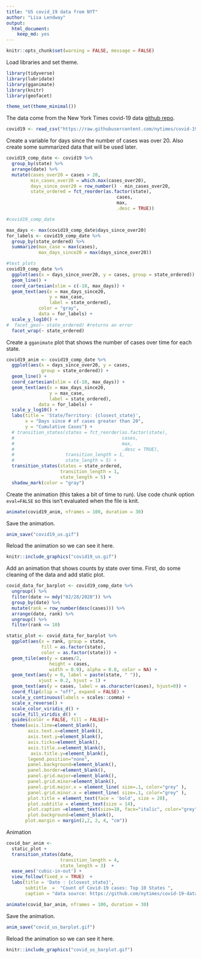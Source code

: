 ```yaml
---
title: "US covid_19 data from NYT"
author: "Lisa Lendway"
output: 
  html_document:
    keep_md: yes
---
```


```r
knitr::opts_chunk$set(warning = FALSE, message = FALSE)
```

Load libraries and set theme.
```r
library(tidyverse)
library(lubridate)
library(gganimate)
library(knitr)
library(geofacet)

theme_set(theme_minimal())
```

The data come from the New York Times covid-19 data [github repo](https://github.com/nytimes/covid-19-data).

```r
covid19 <- read_csv("https://raw.githubusercontent.com/nytimes/covid-19-data/master/us-states.csv")
```

Create a variable for days since the number of cases was over 20. Also create some summarized data that will be used later.
```r
covid19_comp_date <- covid19 %>% 
  group_by(state) %>% 
  arrange(date) %>% 
  mutate(cases_over20 = cases > 20,
         min_cases_over20 = which.max(cases_over20),
         days_since_over20 = row_number() - min_cases_over20,
         state_ordered = fct_reorder(as.factor(state), 
                                         cases, 
                                         max, 
                                         .desc = TRUE))

#covid19_comp_date

max_days <- max(covid19_comp_date$days_since_over20)
for_labels <- covid19_comp_date %>% 
  group_by(state_ordered) %>% 
  summarize(max_case = max(cases),
            max_days_since20 = max(days_since_over20))

```

```r
#test plots
covid19_comp_date %>% 
  ggplot(aes(x = days_since_over20, y = cases, group = state_ordered)) +
  geom_line() + 
  coord_cartesian(xlim = c(-10, max_days)) +
  geom_text(aes(x = max_days_since20, 
                y = max_case, 
                label = state_ordered),
            color = "gray",
            data = for_labels) +
  scale_y_log10() +
#  facet_geo(~ state_ordered) #returns an error
  facet_wrap(~ state_ordered)
```


Create a `gganimate` plot that shows the number of cases over time for each state. 

```r
covid19_anim <- covid19_comp_date %>% 
  ggplot(aes(x = days_since_over20, y = cases, 
             group = state_ordered)) +
  geom_line() + 
  coord_cartesian(xlim = c(-10, max_days)) +
  geom_text(aes(x = max_days_since20, 
                y = max_case, 
                label = state_ordered),
            data = for_labels) +
  scale_y_log10() +
  labs(title = 'State/Territory: {closest_state}', 
       x = "Days since # of cases greater than 20", 
       y = "Cumulative Cases") +
  # transition_states(states = fct_reorder(as.factor(state), 
  #                                        cases, 
  #                                        max, 
  #                                        .desc = TRUE), 
  #                   transition_length = 1,
  #                   state_length = 5) +
  transition_states(states = state_ordered, 
                    transition_length = 1,
                    state_length = 5) +
  shadow_mark(color = "gray")
```

Create the animation (this takes a bit of time to run). Use code chunk option `eval=FALSE` so this isn't evaluated when the file is knit. 

```r
animate(covid19_anim, nframes = 100, duration = 30)
```

Save the animation.
```r
anim_save("covid19_us.gif")
```

Reload the animation so we can see it here. 
```r
knitr::include_graphics("covid19_us.gif")
```

Add an animation that shows counts by state over time. First, do some cleaning of the data and add static plot.

```r
covid_data_for_barplot <- covid19_comp_date %>% 
  ungroup() %>% 
  filter(date >= mdy("02/28/2020")) %>% 
  group_by(date) %>% 
  mutate(rank = row_number(desc(cases))) %>% 
  arrange(date, rank) %>% 
  ungroup() %>% 
  filter(rank <= 10)

static_plot <- covid_data_for_barplot %>% 
  ggplot(aes(x = rank, group = state, 
             fill = as.factor(state), 
             color = as.factor(state))) +
  geom_tile(aes(y = cases/2,
                height = cases,
                width = 0.9), alpha = 0.8, color = NA) +
  geom_text(aes(y = 0, label = paste(state, " ")), 
            vjust = 0.2, hjust = 1) +
  geom_text(aes(y = cases, label = as.character(cases), hjust=0)) +
  coord_flip(clip = "off", expand = FALSE) +
  scale_y_continuous(labels = scales::comma) +
  scale_x_reverse() +
  scale_color_viridis_d() +
  scale_fill_viridis_d() +
  guides(color = FALSE, fill = FALSE)+
  theme(axis.line=element_blank(),
        axis.text.x=element_blank(),
        axis.text.y=element_blank(),
        axis.ticks=element_blank(),
        axis.title.x=element_blank(),
         axis.title.y=element_blank(),
        legend.position="none",
        panel.background=element_blank(),
        panel.border=element_blank(),
        panel.grid.major=element_blank(),
        panel.grid.minor=element_blank(),
        panel.grid.major.x = element_line( size=.1, color="grey" ),
        panel.grid.minor.x = element_line( size=.1, color="grey" ),
        plot.title = element_text(face = 'bold', size = 20),
        plot.subtitle = element_text(size = 14),
        plot.caption =element_text(size=10, face="italic", color="grey"),
        plot.background=element_blank(),
       plot.margin = margin(2,2, 2, 4, "cm"))
```


Animation
```r
covid_bar_anim <-
  static_plot + 
  transition_states(date, 
                    transition_length = 4, 
                    state_length = 3)  +
  ease_aes('cubic-in-out') +
  view_follow(fixed_x = TRUE)  +
  labs(title = 'Date : {closest_state}',  
       subtitle  =  "Count of Covid-19 cases: Top 10 States ",
       caption = "data source: https://github.com/nytimes/covid-19-data")

animate(covid_bar_anim, nframes = 100, duration = 30)
```

Save the animation.
```r
anim_save("covid_us_barplot.gif")
```

Reload the animation so we can see it here. 
```r
knitr::include_graphics("covid_us_barplot.gif")
```



